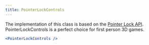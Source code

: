 ```yaml
---
title: PointerLockControls
---
```


The implementation of this class is based on the [Pointer Lock API](https://developer.mozilla.org/en-US/docs/Web/API/Pointer_Lock_API). PointerLockControls is a perfect choice for first person 3D games.

```jsx
<PointerLockControls />
```

<StoryBookLink link="controls-pointerlockcontrols--pointer-lock-controls-scene-st" />

<StoryBookEmbed id="controls-pointerlockcontrols--pointer-lock-controls-scene-st" />

